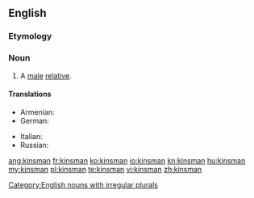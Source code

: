 ==English==

===Etymology===
{{suffix|kin|alt1=kin’s|man}}

===Noun===
{{en-noun|kinsmen}}

# A [[male]] [[relative]].

====Translations====
{{trans-top|a male relative}}
* Armenian: {{t-|hy|ազգական|tr=azgakan}}
* German: {{t|de|Verwandter|m}}
{{trans-mid}}
* Italian: {{t-|it|parente|m}}
* Russian: {{t+|ru|родственник|m}}
{{trans-bottom}}

[[Category:English nouns with irregular plurals]]

[[ang:kinsman]]
[[fr:kinsman]]
[[ko:kinsman]]
[[io:kinsman]]
[[kn:kinsman]]
[[hu:kinsman]]
[[my:kinsman]]
[[pl:kinsman]]
[[te:kinsman]]
[[vi:kinsman]]
[[zh:kinsman]]
